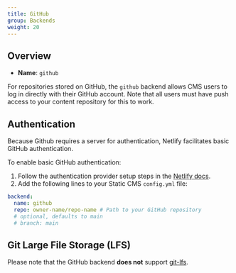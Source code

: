 ```yaml
---
title: GitHub
group: Backends
weight: 20
---
```


## Overview

- **Name**: `github`

For repositories stored on GitHub, the `github` backend allows CMS users to log in directly with their GitHub account. Note that all users must have push access to your content repository for this to work.

## Authentication

Because Github requires a server for authentication, Netlify facilitates basic GitHub authentication.

To enable basic GitHub authentication:

1. Follow the authentication provider setup steps in the [Netlify docs](https://www.netlify.com/docs/authentication-providers/#using-an-authentication-provider).
2. Add the following lines to your Static CMS `config.yml` file:

```yaml
backend:
  name: github
  repo: owner-name/repo-name # Path to your GitHub repository
  # optional, defaults to main
  # branch: main
```

## Git Large File Storage (LFS)

Please note that the GitHub backend **does not** support [git-lfs](https://git-lfs.github.com/).
